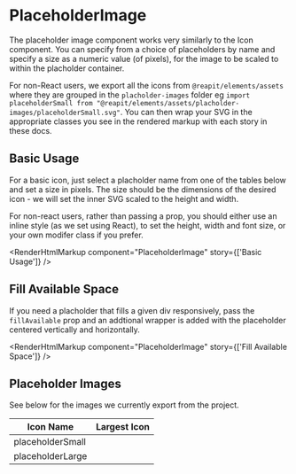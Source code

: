 
<Meta of={PlaceholderImageStories} />

# PlaceholderImage

The placeholder image component works very similarly to the Icon component. You can specify from a choice of placeholders by name and specify a size as a numeric value (of pixels), for the image to be scaled to within the placholder container.

For non-React users, we export all the icons from `@reapit/elements/assets` where they are grouped in the `placholder-images` folder eg `import placeholderSmall from "@reapit/elements/assets/placholder-images/placeholderSmall.svg"`. You can then wrap your SVG in the appropriate classes you see in the rendered markup with each story in these docs.

<ArgsTable story="Basic Usage" />

## Basic Usage

For a basic icon, just select a placholder name from one of the tables below and set a size in pixels. The size should be the dimensions of the desired icon - we will set the inner SVG scaled to the height and width.

For non-react users, rather than passing a prop, you should either use an inline style (as we set using React), to set the height, width and font size, or your own modifer class if you prefer.

<Canvas>
  <Story of={PlaceholderImageStories.BasicUsage} />
</Canvas>

<RenderHtmlMarkup component="PlaceholderImage" story={['Basic Usage']} />

## Fill Available Space

If you need a placholder that fills a given div responsively, pass the `fillAvailable` prop and an addtional wrapper is added with the placeholder centered vertically and horizontally.

<Canvas>
  <Story of={PlaceholderImageStories.FillAvailableSpace} />
</Canvas>

<RenderHtmlMarkup component="PlaceholderImage" story={['Fill Available Space']} />

## Placeholder Images

See below for the images we currently export from the project.

| Icon Name        | Largest Icon                                                   |
| ---------------- | -------------------------------------------------------------- |
| placeholderSmall | <PlaceholderImage placeholder="placeholderSmall" size={120} /> |
| placeholderLarge | <PlaceholderImage placeholder="placeholderLarge" size={320} /> |
